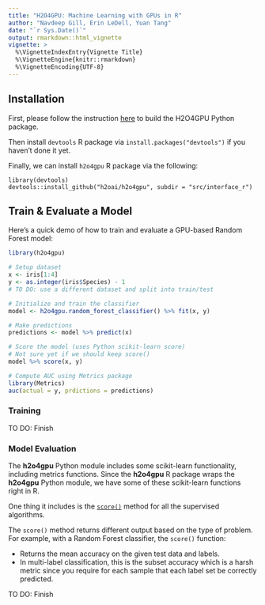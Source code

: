```yaml
---
title: "H2O4GPU: Machine Learning with GPUs in R"
author: "Navdeep Gill, Erin LeDell, Yuan Tang"
date: "`r Sys.Date()`"
output: rmarkdown::html_vignette
vignette: >
  %\VignetteIndexEntry{Vignette Title}
  %\VignetteEngine{knitr::rmarkdown}
  %\VignetteEncoding{UTF-8}
---
```




## Installation

First, please follow the instruction [here](https://github.com/h2oai/h2o4gpu#installation) to build the H2O4GPU Python package.

Then install `devtools` R package via `install.packages("devtools")` if you haven't done it yet.

Finally, we can install `h2o4gpu` R package via the following:

```
library(devtools)
devtools::install_github("h2oai/h2o4gpu", subdir = "src/interface_r")
```

## Train & Evaluate a Model

Here's a quick demo of how to train and evaluate a GPU-based Random Forest model:
```r
library(h2o4gpu)

# Setup dataset
x <- iris[1:4]
y <- as.integer(iris$Species) - 1
# TO DO: use a different dataset and split into train/test

# Initialize and train the classifier
model <- h2o4gpu.random_forest_classifier() %>% fit(x, y)

# Make predictions
predictions <- model %>% predict(x)

# Score the model (uses Python scikit-learn score)
# Not sure yet if we should keep score()
model %>% score(x, y)

# Compute AUC using Metrics package
library(Metrics)
auc(actual = y, prdictions = predictions)
```

### Training

TO DO: Finish

### Model Evaluation

The **h2o4gpu** Python module includes some scikit-learn functionality, including metrics functions.  Since the **h2o4gpu** R package wraps the **h2o4gpu** Python module, we have some of these scikit-learn functions right in R.

One thing it includes is the [`score()`](http://scikit-learn.org/stable/modules/generated/sklearn.ensemble.RandomForestClassifier.html#sklearn.ensemble.RandomForestClassifier.score) method for all the supervised algorithms.

The `score()` method returns different output based on the type of problem.  For example, with a Random Forest classifier, the `score()` function:

- Returns the mean accuracy on the given test data and labels.
- In multi-label classification, this is the subset accuracy which is a harsh metric since you require for each sample that each label set be correctly predicted.  

TO DO: Finish

